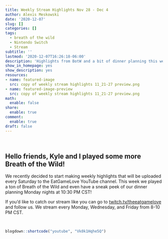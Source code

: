 ```yaml
---
title: Weekly Stream Highlights Nov 28 - Dec 4
author: Alexis Meskowski
date: '2020-12-07'
slug: []
categories: []
tags:
  - breath of the wild
  - Nintendo Switch
  - Stream
subtitle: ''
lastmod: '2020-12-07T16:26:18-06:00'
description: 'Highlights from BotW and a bit of dinner planning this week!'
show_in_homepage: yes
show_description: yes
resources:
- name: featured-image
  src: copy of weekly stream highlights 11_21-27 preview.png
- name: featured-image-preview
  src: copy of weekly stream highlights 11_21-27 preview.png
math:
  enable: false
share:
  enable: true
comment:
  enable: true
draft: false
---
```


<br>

## Hello friends, Kyle and I played some more Breath of the Wild!

We recently decided to start making weekly  highlights that will be uploaded every Saturday to the EatGameLove YouTube channel. This week we played a ton of Breath of the Wild and even have a sneak peek of our dinner planning Monday nights at 10:30 PM CST!

If you'd like to catch our stream like you can go to [twitch.tv/theeatgamelove](https://www.twitch.tv/theeatgamelove){target="_blank"} and follow us. We stream every Monday, Wednesday, and Friday from 8-10 PM CST.

<br>

```r
blogdown::shortcode("youtube", "Vk0k1Hqhe5Q")
```
